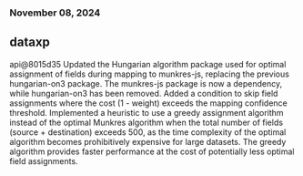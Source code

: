 ### November 08, 2024
## dataxp

api@8015d35
Updated the Hungarian algorithm package used for optimal assignment of fields during mapping to munkres-js, replacing the previous hungarian-on3 package. The munkres-js package is now a dependency, while hungarian-on3 has been removed. Added a condition to skip field assignments where the cost (1 - weight) exceeds the mapping confidence threshold. Implemented a heuristic to use a greedy assignment algorithm instead of the optimal Munkres algorithm when the total number of fields (source + destination) exceeds 500, as the time complexity of the optimal algorithm becomes prohibitively expensive for large datasets. The greedy algorithm provides faster performance at the cost of potentially less optimal field assignments.